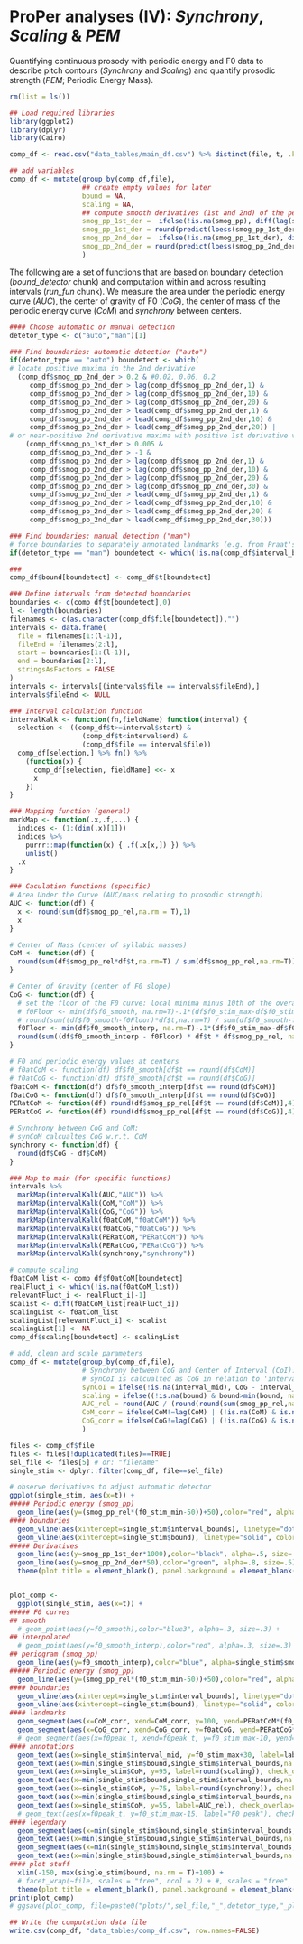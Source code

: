 # ProPer analyses (IV): *Synchrony*, *Scaling* & *PEM*

Quantifying continuous prosody with periodic energy and F0 data to describe pitch contours (*Synchrony* and *Scaling*) and quantify prosodic strength (*PEM*; Periodic Energy Mass).

```r
rm(list = ls())

## Load required libraries 
library(ggplot2)
library(dplyr)
library(Cairo)
```

```r
comp_df <- read.csv("data_tables/main_df.csv") %>% distinct(file, t, .keep_all = TRUE)

## add variables
comp_df <- mutate(group_by(comp_df,file),
                  ## create empty values for later
                  bound = NA,
                  scaling = NA,
                  ## compute smooth derivatives (1st and 2nd) of the periodic energy curve
                  smog_pp_1st_der =  ifelse(!is.na(smog_pp), diff(lag(smog_pp,1)), 0),
                  smog_pp_1st_der = round(predict(loess(smog_pp_1st_der~t, data=comp_df$file, span=0.1, degree = 1, na.action = "na.exclude")),7),
                  smog_pp_2nd_der =  ifelse(!is.na(smog_pp_1st_der), diff(lag(smog_pp_1st_der,1))*1000, 0),
                  smog_pp_2nd_der = round(predict(loess(smog_pp_2nd_der~t, data=comp_df$file, span=0.1, degree = 1, na.action = "na.exclude")),7)
                  )

```

The following are a set of functions that are based on boundary detection (*bound_detector* chunk) and computation within and across resulting intervals (*run_fun* chunk). We measure the area under the periodic energy curve (*AUC*), the center of gravity of F0 (*CoG*), the center of mass of the periodic energy curve (*CoM*) and *synchrony* between centers.

```r
#### Choose automatic or manual detection
detetor_type <- c("auto","man")[1]

### Find boundaries: automatic detection ("auto")
if(detetor_type == "auto") boundetect <- which(
# locate positive maxima in the 2nd derivative
  (comp_df$smog_pp_2nd_der > 0.2 & #0.02, 0.06, 0.2
     comp_df$smog_pp_2nd_der > lag(comp_df$smog_pp_2nd_der,1) &
     comp_df$smog_pp_2nd_der > lag(comp_df$smog_pp_2nd_der,10) &
     comp_df$smog_pp_2nd_der > lag(comp_df$smog_pp_2nd_der,20) &
     comp_df$smog_pp_2nd_der > lead(comp_df$smog_pp_2nd_der,1) &
     comp_df$smog_pp_2nd_der > lead(comp_df$smog_pp_2nd_der,10) &
     comp_df$smog_pp_2nd_der > lead(comp_df$smog_pp_2nd_der,20)) |
# or near-positive 2nd derivative maxima with positive 1st derivative values
    (comp_df$smog_pp_1st_der > 0.005 &
     comp_df$smog_pp_2nd_der > -1 &
     comp_df$smog_pp_2nd_der > lag(comp_df$smog_pp_2nd_der,1) &
     comp_df$smog_pp_2nd_der > lag(comp_df$smog_pp_2nd_der,10) &
     comp_df$smog_pp_2nd_der > lag(comp_df$smog_pp_2nd_der,20) &
     comp_df$smog_pp_2nd_der > lag(comp_df$smog_pp_2nd_der,30) &
     comp_df$smog_pp_2nd_der > lead(comp_df$smog_pp_2nd_der,1) &
     comp_df$smog_pp_2nd_der > lead(comp_df$smog_pp_2nd_der,10) &
     comp_df$smog_pp_2nd_der > lead(comp_df$smog_pp_2nd_der,20) &
     comp_df$smog_pp_2nd_der > lead(comp_df$smog_pp_2nd_der,30)))

### Find boundaries: manual detection ("man")
# force boundaries to separately annotated landmarks (e.g. from Praat's TextGrid)
if(detetor_type == "man") boundetect <- which(!is.na(comp_df$interval_bounds))

###
comp_df$bound[boundetect] <- comp_df$t[boundetect]

```

```r

### Define intervals from detected boundaries
boundaries <- c(comp_df$t[boundetect],0)
l <- length(boundaries)
filenames <- c(as.character(comp_df$file[boundetect]),"")
intervals <- data.frame(
  file = filenames[1:(l-1)],
  fileEnd = filenames[2:l],
  start = boundaries[1:(l-1)],
  end = boundaries[2:l],
  stringsAsFactors = FALSE
)
intervals <- intervals[(intervals$file == intervals$fileEnd),]
intervals$fileEnd <- NULL

### Interval calculation function
intervalKalk <- function(fn,fieldName) function(interval) {
  selection <- ((comp_df$t>=interval$start) &
                  (comp_df$t<interval$end) &
                  (comp_df$file == interval$file))
  comp_df[selection,] %>% fn() %>% 
    (function(x) {
      comp_df[selection, fieldName] <<- x
      x
    })
}

### Mapping function (general)
markMap <- function(.x,.f,...) {
  indices <- (1:(dim(.x)[1]))
  indices %>%
    purrr::map(function(x) { .f(.x[x,]) }) %>%
    unlist()
  .x
}

### Caculation functions (specific)
# Area Under the Curve (AUC/mass relating to prosodic strength)
AUC <- function(df) {
  x <- round(sum(df$smog_pp_rel,na.rm = T),1) 
  x
}

# Center of Mass (center of syllabic masses)
CoM <- function(df) {
  round(sum(df$smog_pp_rel*df$t,na.rm=T) / sum(df$smog_pp_rel,na.rm=T))
}

# Center of Gravity (center of F0 slope)
CoG <- function(df) {
  # set the floor of the F0 curve: local minima minus 10th of the overall range
  # f0Floor <- min(df$f0_smooth, na.rm=T)-.1*(df$f0_stim_max-df$f0_stim_min) 
  # round(sum((df$f0_smooth-f0Floor)*df$t,na.rm=T) / sum(df$f0_smooth-f0Floor,na.rm=T))
  f0Floor <- min(df$f0_smooth_interp, na.rm=T)-.1*(df$f0_stim_max-df$f0_stim_min) 
  round(sum((df$f0_smooth_interp - f0Floor) * df$t * df$smog_pp_rel, na.rm=T) / sum((df$f0_smooth_interp - f0Floor) * df$smog_pp_rel, na.rm=T))
}

# F0 and periodic energy values at centers
# f0atCoM <- function(df) df$f0_smooth[df$t == round(df$CoM)] 
# f0atCoG <- function(df) df$f0_smooth[df$t == round(df$CoG)]
f0atCoM <- function(df) df$f0_smooth_interp[df$t == round(df$CoM)] 
f0atCoG <- function(df) df$f0_smooth_interp[df$t == round(df$CoG)]
PERatCoM <- function(df) round(df$smog_pp_rel[df$t == round(df$CoM)],4)
PERatCoG <- function(df) round(df$smog_pp_rel[df$t == round(df$CoG)],4)

# Synchrony between CoG and CoM: 
# synCoM calcualtes CoG w.r.t. CoM
synchrony <- function(df) {
  round(df$CoG - df$CoM)
}

### Map to main (for specific functions)
intervals %>%
  markMap(intervalKalk(AUC,"AUC")) %>%
  markMap(intervalKalk(CoM,"CoM")) %>%
  markMap(intervalKalk(CoG,"CoG")) %>%
  markMap(intervalKalk(f0atCoM,"f0atCoM")) %>%
  markMap(intervalKalk(f0atCoG,"f0atCoG")) %>%
  markMap(intervalKalk(PERatCoM,"PERatCoM")) %>%
  markMap(intervalKalk(PERatCoG,"PERatCoG")) %>%
  markMap(intervalKalk(synchrony,"synchrony"))

# compute scaling
f0atCoM_list <- comp_df$f0atCoM[boundetect]
realFluct_i <- which(!is.na(f0atCoM_list))
relevantFluct_i <- realFluct_i[-1]
scalist <- diff(f0atCoM_list[realFluct_i])
scalingList <- f0atCoM_list
scalingList[relevantFluct_i] <- scalist
scalingList[1] <- NA  
comp_df$scaling[boundetect] <- scalingList

# add, clean and scale parameters
comp_df <- mutate(group_by(comp_df,file),
                  # Synchrony between CoG and Center of Interval (CoI): 
                  # synCoI is calcualted as CoG in relation to 'interval_mid'
                  synCoI = ifelse(!is.na(interval_mid), CoG - interval_mid, NA),
                  scaling = ifelse((!is.na(bound) & bound>min(bound, na.rm = T) & !is.na(f0atCoM)), scaling, NA),
                  AUC_rel = round(AUC / (round(round(sum(smog_pp_rel,na.rm = T),1) / length(levels(as.factor(CoM))),1)), 2),
                  CoM_corr = ifelse(CoM!=lag(CoM) | (!is.na(CoM) & is.na(lag(CoM))),CoM,NA),
                  CoG_corr = ifelse(CoG!=lag(CoG) | (!is.na(CoG) & is.na(lag(CoG))),CoG,NA)
                  )

```

```r

files <- comp_df$file
files <- files[!duplicated(files)==TRUE]
sel_file <- files[5] # or: "filename" 
single_stim <- dplyr::filter(comp_df, file==sel_file)

# observe derivatives to adjust automatic detector
ggplot(single_stim, aes(x=t)) +
##### Periodic energy (smog_pp)
  geom_line(aes(y=(smog_pp_rel*(f0_stim_min-50))+50),color="red", alpha=.5, size=1.5) +
#### boundaries
  geom_vline(aes(xintercept=single_stim$interval_bounds), linetype="dotted", color="black", size=.5, alpha=.5) +
  geom_vline(aes(xintercept=single_stim$bound), linetype="solid", color="red", size=1.5, alpha=.3) + 
##### Derivatives
  geom_line(aes(y=smog_pp_1st_der*1000),color="black", alpha=.5, size=.5) +
  geom_line(aes(y=smog_pp_2nd_der*50),color="green", alpha=.8, size=.5) +
  theme(plot.title = element_blank(), panel.background = element_blank(), plot.background = element_rect(fill = "white"), panel.grid = element_blank(), axis.title = element_blank(), axis.text.x = element_text(size = 8), axis.text.y = element_text(size = 8), axis.ticks = element_blank(), strip.text = element_text(size = 8)) 


plot_comp <-
  ggplot(single_stim, aes(x=t)) +
##### F0 curves
## smooth
  # geom_point(aes(y=f0_smooth),color="blue3", alpha=.3, size=.3) +
## interpolated
  # geom_point(aes(y=f0_smooth_interp),color="red", alpha=.3, size=.3) +
## periogram (smog_pp)
  geom_line(aes(y=f0_smooth_interp),color="blue", alpha=single_stim$smog_pp_rel, size=single_stim$smog_pp_rel*3.5) +
##### Periodic energy (smog_pp)
  geom_line(aes(y=(smog_pp_rel*(f0_stim_min-50))+50),color="red", alpha=.5, size=.5) +
#### boundaries
  geom_vline(aes(xintercept=single_stim$interval_bounds), linetype="dotted", color="black", size=.5, alpha=.5) +
  geom_vline(aes(xintercept=single_stim$bound), linetype="solid", color="red", size=.5, alpha=.3) + 
#### landmarks 
  geom_segment(aes(x=CoM_corr, xend=CoM_corr, y=100, yend=PERatCoM*(f0_stim_min-50)+50), position = "dodge", color="red", size=.3, alpha=.8, linetype = "longdash", lineend = "round") + 
  geom_segment(aes(x=CoG_corr, xend=CoG_corr, y=f0atCoG, yend=PERatCoG*(f0_stim_min-50)+50), position = "dodge", color="blue", size=.3, alpha=.8, linetype = "dotdash", lineend = "round") +
  # geom_segment(aes(x=f0peak_t, xend=f0peak_t, y=f0_stim_max-10, yend=f0_stim_max+10), position = "dodge", color="#E066FF", size=1, alpha=.8, linetype = "solid", lineend = "round") +
#### annotations
  geom_text(aes(x=single_stim$interval_mid, y=f0_stim_max+30, label=label, check_overlap=T), color="black", size=7, family= "Times") +
  geom_text(aes(x=min(single_stim$bound,single_stim$interval_bounds,na.rm = T)-5, y=95, label="Scaling (difference in Hz):"), check_overlap=T, color="black", size=3, family= "Helvetica", hjust="right") + 
  geom_text(aes(x=single_stim$CoM, y=95, label=round(scaling)), check_overlap=T, color="black", size=3, family= "Helvetica") + 
  geom_text(aes(x=min(single_stim$bound,single_stim$interval_bounds,na.rm = T)-5, y=75, label="Synchrony (distance in ms):"), check_overlap=T, color="black", size=3, family= "Helvetica", hjust="right") + 
  geom_text(aes(x=single_stim$CoM, y=75, label=round(synchrony)), check_overlap=T, color="black", size=3, family= "Helvetica") +
  geom_text(aes(x=min(single_stim$bound,single_stim$interval_bounds,na.rm = T)-5, y=55, label="Mass (relative AUC):"), check_overlap=T, color="black", size=3, family= "Helvetica", hjust="right") + 
  geom_text(aes(x=single_stim$CoM, y=55, label=AUC_rel), check_overlap=T, color="black", size=3, family= "Helvetica") +
  # geom_text(aes(x=f0peak_t, y=f0_stim_max-15, label="F0 peak"), check_overlap=T, color="#E066FF", size=3, family= "Helvetica") +
#### legendary
  geom_segment(aes(x=min(single_stim$bound,single_stim$interval_bounds,na.rm = T)-10, xend=min(single_stim$bound,single_stim$interval_bounds,na.rm = T)-10, y=115, yend=135), color="red", size=.3, alpha=.8, linetype = "dashed", lineend = "round", position = "dodge") +
  geom_text(aes(x=min(single_stim$bound,single_stim$interval_bounds,na.rm = T)-20, y=125), label="CoM", color="red", alpha=1, size=3, family = "Helvetica", check_overlap=T, na.rm = T, hjust="right") +
  geom_segment(aes(x=min(single_stim$bound,single_stim$interval_bounds,na.rm = T)-10, xend=min(single_stim$bound,single_stim$interval_bounds,na.rm = T)-10, y=140, yend=160), color="blue", size=.3, alpha=.8, linetype = "dotdash", lineend = "round", position = "dodge") +
  geom_text(aes(x=min(single_stim$bound,single_stim$interval_bounds,na.rm = T)-20, y=150), label="CoG", color="blue", alpha=1, size=3, family = "Helvetica", check_overlap=T, na.rm = T, hjust="right") +
#### plot stuff
  xlim(-150, max(single_stim$bound, na.rm = T)+100) +
  # facet_wrap(~file, scales = "free", ncol = 2) + #, scales = "free"
  theme(plot.title = element_blank(), panel.background = element_blank(), plot.background = element_rect(fill = "white"), panel.grid = element_blank(), axis.title = element_blank(), axis.text.x = element_text(size = 8), axis.text.y = element_text(size = 8), axis.ticks = element_blank(), strip.text = element_text(size = 8)) 
print(plot_comp)
# ggsave(plot_comp, file=paste0("plots/",sel_file,"_",detetor_type,"_plot_comp.pdf"),device=cairo_pdf)

```

```r
## Write the computation data file
write.csv(comp_df, "data_tables/comp_df.csv", row.names=FALSE)
```